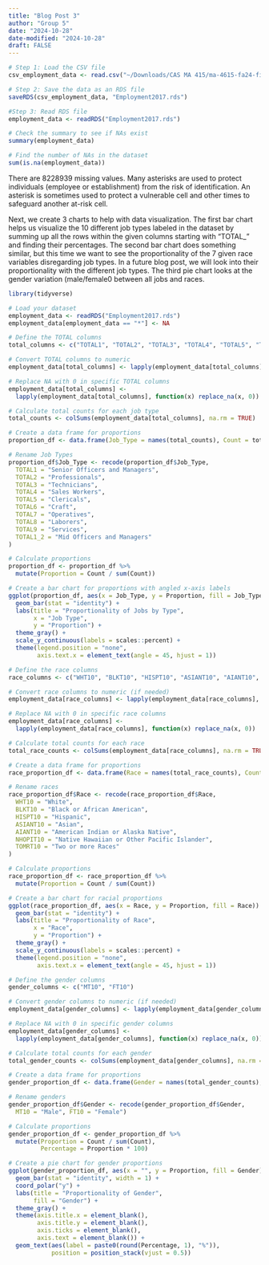 ```yaml
---
title: "Blog Post 3"
author: "Group 5" 
date: "2024-10-28"
date-modified: "2024-10-28"
draft: FALSE
---
```


```r
# Step 1: Load the CSV file
csv_employment_data <- read.csv("~/Downloads/CAS MA 415/ma-4615-fa24-final-project-group-5/dataset/Employment2017.csv")

# Step 2: Save the data as an RDS file
saveRDS(csv_employment_data, "Employment2017.rds")

#Step 3: Read RDS file
employment_data <- readRDS("Employment2017.rds")
```

```r
# Check the summary to see if NAs exist
summary(employment_data)

# Find the number of NAs in the dataset
sum(is.na(employment_data))
```
There are 8228939 missing values. Many asterisks are used to protect individuals (employee or establishment) from the risk of identification. An asterisk is sometimes used to protect a vulnerable cell and other times to safeguard another at-risk cell.



Next, we create 3 charts to help with data visualization. 
The first bar chart helps us visualize the 10 different job types labeled in the dataset by summing up all the rows within the given columns starting with "TOTAL_" and finding their percentages.
The second bar chart does something similar, but this time we want to see the proportionality of the 7 given race variables disregarding job types. In a future blog post, we will look into their proportionality with the different job types. 
The third pie chart looks at the gender variation (male/female0 between all jobs and races. 

```r
library(tidyverse)

# Load your dataset
employment_data <- readRDS("Employment2017.rds")
employment_data[employment_data == "*"] <- NA

# Define the TOTAL columns
total_columns <- c("TOTAL1", "TOTAL2", "TOTAL3", "TOTAL4", "TOTAL5", "TOTAL6", "TOTAL7", "TOTAL8", "TOTAL9", "TOTAL1_2")

# Convert TOTAL columns to numeric
employment_data[total_columns] <- lapply(employment_data[total_columns], function(x) as.numeric(x))

# Replace NA with 0 in specific TOTAL columns
employment_data[total_columns] <- 
  lapply(employment_data[total_columns], function(x) replace_na(x, 0))

# Calculate total counts for each job type
total_counts <- colSums(employment_data[total_columns], na.rm = TRUE)

# Create a data frame for proportions
proportion_df <- data.frame(Job_Type = names(total_counts), Count = total_counts)

# Rename Job Types
proportion_df$Job_Type <- recode(proportion_df$Job_Type,
  TOTAL1 = "Senior Officers and Managers",
  TOTAL2 = "Professionals",
  TOTAL3 = "Technicians",
  TOTAL4 = "Sales Workers",
  TOTAL5 = "Clericals",
  TOTAL6 = "Craft",
  TOTAL7 = "Operatives",
  TOTAL8 = "Laborers",
  TOTAL9 = "Services",
  TOTAL1_2 = "Mid Officers and Managers"
)

# Calculate proportions
proportion_df <- proportion_df %>%
  mutate(Proportion = Count / sum(Count))

# Create a bar chart for proportions with angled x-axis labels
ggplot(proportion_df, aes(x = Job_Type, y = Proportion, fill = Job_Type)) +
  geom_bar(stat = "identity") +  
  labs(title = "Proportionality of Jobs by Type", 
       x = "Job Type", 
       y = "Proportion") +
  theme_gray() +  
  scale_y_continuous(labels = scales::percent) +  
  theme(legend.position = "none",
        axis.text.x = element_text(angle = 45, hjust = 1)) 
```
```r
# Define the race columns
race_columns <- c("WHT10", "BLKT10", "HISPT10", "ASIANT10", "AIANT10", "NHOPIT10", "TOMRT10")

# Convert race columns to numeric (if needed)
employment_data[race_columns] <- lapply(employment_data[race_columns], function(x) as.numeric(x))

# Replace NA with 0 in specific race columns
employment_data[race_columns] <- 
  lapply(employment_data[race_columns], function(x) replace_na(x, 0))

# Calculate total counts for each race
total_race_counts <- colSums(employment_data[race_columns], na.rm = TRUE)

# Create a data frame for proportions
race_proportion_df <- data.frame(Race = names(total_race_counts), Count = total_race_counts)

# Rename races
race_proportion_df$Race <- recode(race_proportion_df$Race,
  WHT10 = "White",
  BLKT10 = "Black or African American",
  HISPT10 = "Hispanic",
  ASIANT10 = "Asian",
  AIANT10 = "American Indian or Alaska Native",
  NHOPIT10 = "Native Hawaiian or Other Pacific Islander",
  TOMRT10 = "Two or more Races"
)

# Calculate proportions
race_proportion_df <- race_proportion_df %>%
  mutate(Proportion = Count / sum(Count))

# Create a bar chart for racial proportions
ggplot(race_proportion_df, aes(x = Race, y = Proportion, fill = Race)) +
  geom_bar(stat = "identity") +  
  labs(title = "Proportionality of Race", 
       x = "Race", 
       y = "Proportion") +
  theme_gray() +  
  scale_y_continuous(labels = scales::percent) +  
  theme(legend.position = "none",
        axis.text.x = element_text(angle = 45, hjust = 1)) 
```

```r
# Define the gender columns
gender_columns <- c("MT10", "FT10")

# Convert gender columns to numeric (if needed)
employment_data[gender_columns] <- lapply(employment_data[gender_columns], function(x) as.numeric(x))

# Replace NA with 0 in specific gender columns
employment_data[gender_columns] <- 
  lapply(employment_data[gender_columns], function(x) replace_na(x, 0))

# Calculate total counts for each gender
total_gender_counts <- colSums(employment_data[gender_columns], na.rm = TRUE)

# Create a data frame for proportions
gender_proportion_df <- data.frame(Gender = names(total_gender_counts), Count = total_gender_counts)

# Rename genders
gender_proportion_df$Gender <- recode(gender_proportion_df$Gender,
  MT10 = "Male", FT10 = "Female")

# Calculate proportions
gender_proportion_df <- gender_proportion_df %>%
  mutate(Proportion = Count / sum(Count),
         Percentage = Proportion * 100)  

# Create a pie chart for gender proportions
ggplot(gender_proportion_df, aes(x = "", y = Proportion, fill = Gender)) +
  geom_bar(stat = "identity", width = 1) +
  coord_polar("y") + 
  labs(title = "Proportionality of Gender", 
       fill = "Gender") +
  theme_gray() +  
  theme(axis.title.x = element_blank(),
        axis.title.y = element_blank(),
        axis.ticks = element_blank(),
        axis.text = element_blank()) +
  geom_text(aes(label = paste0(round(Percentage, 1), "%")), 
            position = position_stack(vjust = 0.5)) 
```

